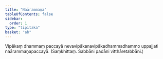 ```yaml
---
title: "Naārammaṇa"
tableOfContents: false
sidebar:
  order: 1
type: "tipitaka"
basket: "ab"
---
```



<DynamicBreadcrumb />

<Division number="77">

<Paragraph number="2235">
Vipākaṃ dhammaṃ paccayā nevavipākanavipākadhammadhammo uppajjati naārammaṇapaccayā. (Saṃkhittaṃ. Sabbāni padāni vitthāretabbāni.)
</Paragraph>
</Division>